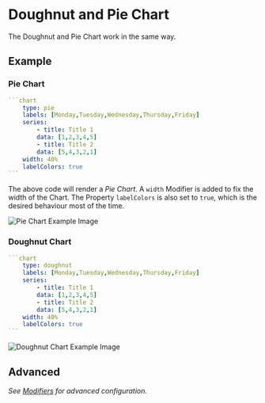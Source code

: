# Doughnut and Pie Chart

The Doughnut and Pie Chart work in the same way.

## Example

### Pie Chart

````yaml
```chart
    type: pie
    labels: [Monday,Tuesday,Wednesday,Thursday,Friday]
    series:
        - title: Title 1
        data: [1,2,3,4,5]
        - title: Title 2
        data: [5,4,3,2,1]
    width: 40%
    labelColors: true
```
````

The above code will render a _Pie Chart_.
A `width` Modifier is added to fix the width of the Chart. 
The Property `labelColors` is also set to `true`, which is the desired behaviour most of the time.

![Pie Chart Example Image](https://github.com/phibr0/obsidian-charts/raw/master/images/piechart.png)

### Doughnut Chart

````yaml
```chart
    type: doughnut
    labels: [Monday,Tuesday,Wednesday,Thursday,Friday]
    series:
        - title: Title 1
        data: [1,2,3,4,5]
        - title: Title 2
        data: [5,4,3,2,1]
    width: 40%
    labelColors: true
```
````

![Doughnut Chart Example Image](https://github.com/phibr0/obsidian-charts/raw/master/images/doughnutchart.png)


## Advanced

*See [Modifiers](/Modifiers) for advanced configuration.*
